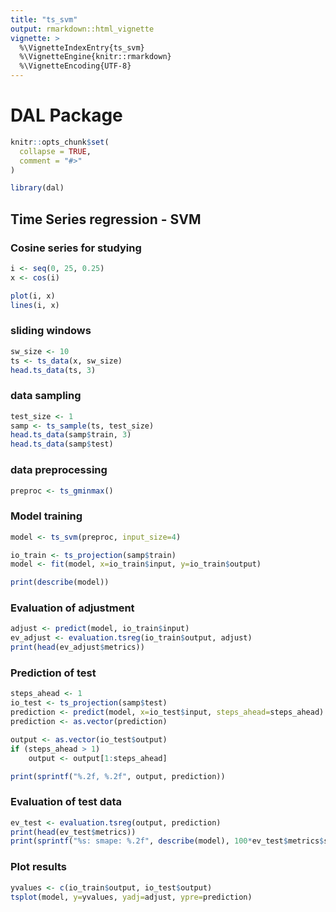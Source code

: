 ```yaml
---
title: "ts_svm"
output: rmarkdown::html_vignette
vignette: >
  %\VignetteIndexEntry{ts_svm}
  %\VignetteEngine{knitr::rmarkdown}
  %\VignetteEncoding{UTF-8}
---
```


# DAL Package

```r
knitr::opts_chunk$set(
  collapse = TRUE,
  comment = "#>"
)
```

```r
library(dal)
```

## Time Series regression - SVM

### Cosine series for studying
```r
i <- seq(0, 25, 0.25)
x <- cos(i)

plot(i, x)
lines(i, x)
```

### sliding windows
```r
sw_size <- 10
ts <- ts_data(x, sw_size)
head.ts_data(ts, 3)
```

### data sampling
```r
test_size <- 1
samp <- ts_sample(ts, test_size)
head.ts_data(samp$train, 3)
head.ts_data(samp$test)
```

### data preprocessing
```r
preproc <- ts_gminmax()
```

### Model training
```r
model <- ts_svm(preproc, input_size=4)

io_train <- ts_projection(samp$train)
model <- fit(model, x=io_train$input, y=io_train$output)

print(describe(model))
```

### Evaluation of adjustment
```r
adjust <- predict(model, io_train$input)
ev_adjust <- evaluation.tsreg(io_train$output, adjust)
print(head(ev_adjust$metrics))
```

### Prediction of test
```r
steps_ahead <- 1
io_test <- ts_projection(samp$test)
prediction <- predict(model, x=io_test$input, steps_ahead=steps_ahead)
prediction <- as.vector(prediction)

output <- as.vector(io_test$output)
if (steps_ahead > 1)
    output <- output[1:steps_ahead]

print(sprintf("%.2f, %.2f", output, prediction))
```

### Evaluation of test data
```r
ev_test <- evaluation.tsreg(output, prediction)
print(head(ev_test$metrics))
print(sprintf("%s: smape: %.2f", describe(model), 100*ev_test$metrics$smape))
```

### Plot results
```r
yvalues <- c(io_train$output, io_test$output)
tsplot(model, y=yvalues, yadj=adjust, ypre=prediction)
```
